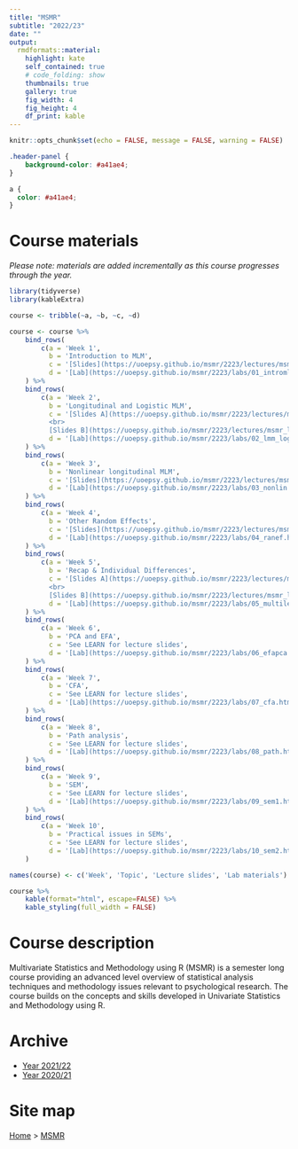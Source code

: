 ```yaml
---
title: "MSMR"
subtitle: "2022/23"
date: ""
output:
  rmdformats::material:
    highlight: kate
    self_contained: true
    # code_folding: show
    thumbnails: true
    gallery: true
    fig_width: 4
    fig_height: 4
    df_print: kable
---
```



```r
knitr::opts_chunk$set(echo = FALSE, message = FALSE, warning = FALSE)
```


```css
.header-panel {
    background-color: #a41ae4;
}

a {
  color: #a41ae4;
}
```


# Course materials

_Please note: materials are added incrementally as this course progresses through the year._

```r
library(tidyverse)
library(kableExtra)

course <- tribble(~a, ~b, ~c, ~d)

course <- course %>%
    bind_rows(
        c(a = 'Week 1',
          b = 'Introduction to MLM',
          c = '[Slides](https://uoepsy.github.io/msmr/2223/lectures/msmr_lec01_IntroMLM.html#1)',
          d = '[Lab](https://uoepsy.github.io/msmr/2223/labs/01_intromlm.html)')
    ) %>%
    bind_rows(
        c(a = 'Week 2',
          b = 'Longitudinal and Logistic MLM',
          c = '[Slides A](https://uoepsy.github.io/msmr/2223/lectures/msmr_lec02_LogisticMLM.html#1)
          <br>
          [Slides B](https://uoepsy.github.io/msmr/2223/lectures/msmr_lec02-2_LinearLDA.html#1)',
          d = '[Lab](https://uoepsy.github.io/msmr/2223/labs/02_lmm_log.html)')
    ) %>%
    bind_rows(
        c(a = 'Week 3',
          b = 'Nonlinear longitudinal MLM',
          c = '[Slides](https://uoepsy.github.io/msmr/2223/lectures/msmr_lec03_NonLinearLDA.html#1)',
          d = '[Lab](https://uoepsy.github.io/msmr/2223/labs/03_nonlin.html)')
    ) %>%
    bind_rows(
        c(a = 'Week 4',
          b = 'Other Random Effects',
          c = '[Slides](https://uoepsy.github.io/msmr/2223/lectures/msmr_lec04_RanEf.html#1)',
          d = '[Lab](https://uoepsy.github.io/msmr/2223/labs/04_ranef.html)')
    ) %>%
    bind_rows(
        c(a = 'Week 5',
          b = 'Recap & Individual Differences',
          c = '[Slides A](https://uoepsy.github.io/msmr/2223/lectures/msmr_lec05-1_IndivDiffs_Ext.html#1)
          <br>
          [Slides B](https://uoepsy.github.io/msmr/2223/lectures/msmr_lec05-2_IndivDiffs_Int.html#1)',
          d = '[Lab](https://uoepsy.github.io/msmr/2223/labs/05_multilevel_recap.html)')
    ) %>%
    bind_rows(
        c(a = 'Week 6',
          b = 'PCA and EFA',
          c = 'See LEARN for lecture slides',
          d = '[Lab](https://uoepsy.github.io/msmr/2223/labs/06_efapca.html)')
    ) %>%
    bind_rows(
        c(a = 'Week 7',
          b = 'CFA',
          c = 'See LEARN for lecture slides',
          d = '[Lab](https://uoepsy.github.io/msmr/2223/labs/07_cfa.html)')
    ) %>%
    bind_rows(
        c(a = 'Week 8',
          b = 'Path analysis',
          c = 'See LEARN for lecture slides',
          d = '[Lab](https://uoepsy.github.io/msmr/2223/labs/08_path.html)')
    ) %>%
    bind_rows(
        c(a = 'Week 9',
          b = 'SEM',
          c = 'See LEARN for lecture slides',
          d = '[Lab](https://uoepsy.github.io/msmr/2223/labs/09_sem1.html)')
    ) %>%
    bind_rows(
        c(a = 'Week 10',
          b = 'Practical issues in SEMs',
          c = 'See LEARN for lecture slides',
          d = '[Lab](https://uoepsy.github.io/msmr/2223/labs/10_sem2.html)')
    )

names(course) <- c('Week', 'Topic', 'Lecture slides', 'Lab materials')

course %>%
    kable(format="html", escape=FALSE) %>%
    kable_styling(full_width = FALSE)
```



# Course description

Multivariate Statistics and Methodology using R (MSMR) is a semester long course providing an advanced level overview of statistical analysis techniques and methodology issues relevant to psychological research. The course builds on the concepts and skills developed in Univariate Statistics and Methodology using R.



# Archive

- [Year 2021/22](https://uoepsy.github.io/msmr/2122/index.html)
- [Year 2020/21](https://uoepsy.github.io/msmr/2021/index.html)


# Site map

[Home](https://uoepsy.github.io/) > [MSMR](https://uoepsy.github.io/msmr/)
